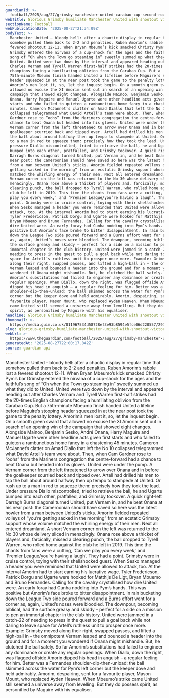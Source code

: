 ```yaml
---
guardianId: >-
  football/2025/aug/27/grimsby-manchester-united-carabao-cup-second-round-match-report
webTitle: Glorious Grimsby humiliate Manchester United with shootout victory
sectionName: Football
webPublicationDate: '2025-08-27T21:34:09Z'
bodyText: >-
  Manchester United – bloody hell: after a chaotic display in regular time that
  somehow pulled them back to 2-2 and penalties, Ruben Amorim’s rabble lost a
  fevered shootout 12-11. When Bryan Mbeumo’s kick smacked Christy Pym’s bar
  Grimsby entered the nirvana of a cup-shock for the ages and the faithful’s
  song of “Oh when the Town go steaming in” sweetly summed up what they did to
  United. United were two down by the interval and appeared heading out after
  Charles Vernam and Tyrell Warren first-half strikes had the 20-times English
  champions facing a humiliating oblivion from the Carabao Cup. But a
  75th-minute Mbeumo finish handed United a lifeline before Maguire’s stooping
  header squeezed in at the near post took the game to the penalty lottery.
  Amorim’s men lost it, so, let the inquest begin. On a smooth green sward that
  allowed no excuse the XI Amorim sent out in search of an opening win of the
  campaign that showed eight changes. Alongside Mainoo, Benjamin Sesko, André
  Onana, Harry Maguire and Manuel Ugarte were other headline acts given first
  starts and who failed to quieten a rambunctious home fancy in a chastening 45
  minutes. Cameron McJannet’s clatter on Amad Diallo that left the No 10
  collapsed telegrammed what David Artell’s team were about. Then, when Cam
  Gardner rose to “oohs” from the Mariners congregation the centre-forward had a
  chance to beat Onana but headed into his gloves. United were under the pump. A
  Vernam corner from the left threatened to arrow over Onana and in before the
  goalkeeper scurried back and tipped over. Artell had drilled his men to tap
  the ball about around halfway then up tempo to stampede at United. Or rush up
  to a man in red to squeeze them: precisely how they took the lead. Under
  pressure Diallo miscontrolled, tried to retrieve the ball, he and Ugarte
  bumped into each other, pratfalled, and Grimsby tookover. A quick right-left
  Darragh Burns diagonal turned United, put Vernam in, and he beat Onana at his
  near post: the Cameroonian should have saved so here was the latest howler
  from a man between United’s sticks. Amorim fielded repeated volleys of “you’re
  getting sacked in the morning” from an ecstatic Grimsby support whose volume
  matched the whirling energy of their men. Next all entered dreamland. A short
  Vernam corner on the left was returned to the No 30 whose delivery sliced in
  menacingly. Onana rose above a thicket of players and, farcically, missed a
  clearing punch, the ball dropped to Tyrell Warren, who rolled home against the
  club he left in 2019. This time the chants from fans were a cutting, ‘Can we
  play you every week,’ and ‘Premier League/you’re having a laugh’. They had a
  point. Grimsby were in cruise control, toying with their shellshocked guest.
  When Sesko managed a header you were reminded that United were allowed to
  attack, too. At the interval Amorim had to start earning his lucrative wage.
  Tyler Fredericson, Patrick Dorgu and Ugarte were hooked for Matthijs De Ligt,
  Bryan Mbuemo and Bruno Fernandes. Calling for the cavalry crystallised how
  dire United were. An early foray had Cunha nodding into Pym’s hands. This was
  positive but Amorim’s face broke to bitter disappointment. In rain bucketing
  down the League Two side poured forward and a Burns effort went for a corner
  as, again, United’s noses were bloodied. The downpour, becoming biblical, had
  the surface greasy and skiddy – perfect for a side on a mission to pen an
  immortal chapter in the club history. United were jammed in a catch-22 of
  needing to press in the quest to pull a goal back while not daring to leave
  space for Artell’s ruthless unit to prosper once more. Example: Grimsby moved
  along their right, swapped passes, and lifted a high-ball in – the omnipotent
  Vernam leaped and bounced a header into the ground and for a moment you
  wondered if Onana might mishandle. But, he clutched the ball safely. So far
  Amorim’s substitutions had failed to engineer any dominance or create any
  regular openings. When Diallo, down the right, was flagged offside Amorin
  dipped his head in anguish – a regular feeling for him. Better was a Fernandes
  shoulder-dip-then-unload: the ball skimmed across the water for Pym’s left
  corner but the keeper dove and held admirably. Amorim, despairing, sent for a
  favourite player, Mason Mount, who replaced Ayden Heaven. When Mbeumo’s strike
  came United still seemed a universe away from levelling. But they do possess
  spirit, as personified by Maguire with his equaliser.
headline: Glorious Grimsby humiliate Manchester United with shootout victory
thumbnail: >-
  https://media.guim.co.uk/811967534d58728ef3e93b8594e5fce06d220557/291_0_4845_3875/500.jpg
slug: glorious-grimsby-humiliate-manchester-united-with-shootout-victory
webUrl: >-
  https://www.theguardian.com/football/2025/aug/27/grimsby-manchester-united-carabao-cup-second-round-match-report
generatedAt: '2025-08-27T22:00:17.842Z'
source: guardian-api
---
```

Manchester United – bloody hell: after a chaotic display in regular time that somehow pulled them back to 2-2 and penalties, Ruben Amorim’s rabble lost a fevered shootout 12-11. When Bryan Mbeumo’s kick smacked Christy Pym’s bar Grimsby entered the nirvana of a cup-shock for the ages and the faithful’s song of “Oh when the Town go steaming in” sweetly summed up what they did to United. United were two down by the interval and appeared heading out after Charles Vernam and Tyrell Warren first-half strikes had the 20-times English champions facing a humiliating oblivion from the Carabao Cup. But a 75th-minute Mbeumo finish handed United a lifeline before Maguire’s stooping header squeezed in at the near post took the game to the penalty lottery. Amorim’s men lost it, so, let the inquest begin. On a smooth green sward that allowed no excuse the XI Amorim sent out in search of an opening win of the campaign that showed eight changes. Alongside Mainoo, Benjamin Sesko, André Onana, Harry Maguire and Manuel Ugarte were other headline acts given first starts and who failed to quieten a rambunctious home fancy in a chastening 45 minutes. Cameron McJannet’s clatter on Amad Diallo that left the No 10 collapsed telegrammed what David Artell’s team were about. Then, when Cam Gardner rose to “oohs” from the Mariners congregation the centre-forward had a chance to beat Onana but headed into his gloves. United were under the pump. A Vernam corner from the left threatened to arrow over Onana and in before the goalkeeper scurried back and tipped over. Artell had drilled his men to tap the ball about around halfway then up tempo to stampede at United. Or rush up to a man in red to squeeze them: precisely how they took the lead. Under pressure Diallo miscontrolled, tried to retrieve the ball, he and Ugarte bumped into each other, pratfalled, and Grimsby tookover. A quick right-left Darragh Burns diagonal turned United, put Vernam in, and he beat Onana at his near post: the Cameroonian should have saved so here was the latest howler from a man between United’s sticks. Amorim fielded repeated volleys of “you’re getting sacked in the morning” from an ecstatic Grimsby support whose volume matched the whirling energy of their men. Next all entered dreamland. A short Vernam corner on the left was returned to the No 30 whose delivery sliced in menacingly. Onana rose above a thicket of players and, farcically, missed a clearing punch, the ball dropped to Tyrell Warren, who rolled home against the club he left in 2019. This time the chants from fans were a cutting, ‘Can we play you every week,’ and ‘Premier League/you’re having a laugh’. They had a point. Grimsby were in cruise control, toying with their shellshocked guest. When Sesko managed a header you were reminded that United were allowed to attack, too. At the interval Amorim had to start earning his lucrative wage. Tyler Fredericson, Patrick Dorgu and Ugarte were hooked for Matthijs De Ligt, Bryan Mbuemo and Bruno Fernandes. Calling for the cavalry crystallised how dire United were. An early foray had Cunha nodding into Pym’s hands. This was positive but Amorim’s face broke to bitter disappointment. In rain bucketing down the League Two side poured forward and a Burns effort went for a corner as, again, United’s noses were bloodied. The downpour, becoming biblical, had the surface greasy and skiddy – perfect for a side on a mission to pen an immortal chapter in the club history. United were jammed in a catch-22 of needing to press in the quest to pull a goal back while not daring to leave space for Artell’s ruthless unit to prosper once more. Example: Grimsby moved along their right, swapped passes, and lifted a high-ball in – the omnipotent Vernam leaped and bounced a header into the ground and for a moment you wondered if Onana might mishandle. But, he clutched the ball safely. So far Amorim’s substitutions had failed to engineer any dominance or create any regular openings. When Diallo, down the right, was flagged offside Amorin dipped his head in anguish – a regular feeling for him. Better was a Fernandes shoulder-dip-then-unload: the ball skimmed across the water for Pym’s left corner but the keeper dove and held admirably. Amorim, despairing, sent for a favourite player, Mason Mount, who replaced Ayden Heaven. When Mbeumo’s strike came United still seemed a universe away from levelling. But they do possess spirit, as personified by Maguire with his equaliser.
